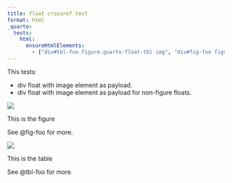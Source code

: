 ```yaml
---
title: float crossref test
format: html
_quarto:
  tests:
    html:
      ensureHtmlElements:
        - ["div#tbl-foo figure.quarto-float-tbl img", "div#fig-foo figure.quarto-float-fig img"]
---
```


This tests:

- div float with image element as payload.
- div float with image element as payload for non-figure floats.


::: {#fig-foo}
![](img/surus.jpg)

This is the figure
:::
See @fig-foo for more.


::: {#tbl-foo}
![](img/surus.jpg)

This is the table
:::
See @tbl-foo for more.

